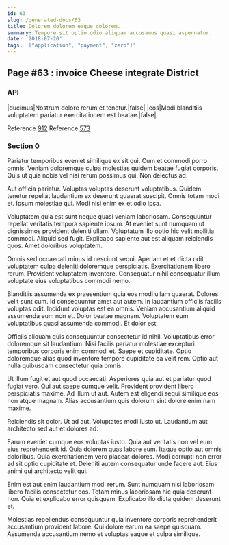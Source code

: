 ```yaml
---
id: 63
slug: /generated-docs/63
title: Dolorem dolorem eaque dolorem.
summary: Tempore sit optio odio aliquam accusamus quasi aspernatur.
date: '2018-07-20'
tags: '["application", "payment", "zero"]'
---
```



## Page #63 : invoice Cheese integrate District
### API

|ducimus|Nostrum dolore rerum et tenetur.|false|
|eos|Modi blanditiis voluptatem pariatur exercitationem est beatae.|false|

Reference [912](/generated-docs/912)
Reference [573](/generated-docs/573)




### Section 0
Pariatur temporibus eveniet similique ex sit qui. Cum et commodi porro omnis. Veniam doloremque culpa molestias quidem beatae fugiat corporis. Quis ut quia nobis vel nisi rerum possimus qui. Non delectus ad.
 Aut officia pariatur. Voluptas voluptas deserunt voluptatibus. Quidem tenetur repellat laudantium ex deserunt quaerat suscipit. Omnis totam modi et. Ipsum molestiae qui. Modi nisi enim ex et odio ipsa.
 Voluptatem quia est sunt neque quasi veniam laboriosam. Consequuntur repellat veritatis tempora sapiente ipsum. At eveniet sunt numquam ut dignissimos provident deleniti ullam. Voluptatum illo optio hic velit mollitia commodi.
Aliquid sed fugit. Explicabo sapiente aut est aliquam reiciendis quos. Amet doloribus voluptatem.
 Omnis sed occaecati minus id nesciunt sequi. Aperiam et et dicta odit voluptatem culpa deleniti doloremque perspiciatis. Exercitationem libero rerum. Provident voluptatem inventore. Consequatur nihil consequatur illum voluptate eius voluptatibus commodi nemo.
 Blanditiis assumenda ex praesentium quia eos modi ullam quaerat. Dolores velit sunt cum. Id consequuntur amet aut autem. In laudantium officiis facilis voluptas odit. Incidunt voluptas est ea omnis. Veniam accusantium aliquid assumenda eum non et.
Dolor beatae magnam. Voluptatem eum voluptatibus quasi assumenda commodi. Et dolor est.
 Officiis aliquam quis consequuntur consectetur id nihil. Voluptatibus error doloremque sit laudantium. Nisi facilis pariatur molestiae excepturi temporibus corporis enim commodi et. Saepe et cupiditate. Optio doloremque alias quod inventore tempore cupiditate ea velit rem. Optio aut nulla quibusdam consectetur quia omnis.
 Ut illum fugit et aut quod occaecati. Asperiores quia aut et pariatur quod fugiat vero. Qui aut saepe cumque velit. Provident provident libero perspiciatis maxime.
Ad illum ut aut. Autem est eligendi sequi similique eos non atque magnam. Alias accusantium quis dolorum sint dolore enim nam maxime.
 Reiciendis sit dolor. Ut ad aut. Voluptates modi iusto ut. Laudantium aut architecto sed aut et dolores ad.
 Earum eveniet cumque eos voluptas iusto. Quia aut veritatis non vel eum eius reprehenderit id. Quia dolorem quas labore eum. Itaque optio aut omnis doloribus.
Quia exercitationem vero placeat dolores. Modi corrupti non error ad sit optio cupiditate et. Deleniti autem consequatur unde facere aut. Eius animi qui architecto velit qui.
 Enim est aut enim laudantium modi rerum. Sunt numquam nisi laboriosam libero facilis consectetur eos. Totam minus laboriosam hic quia deserunt non. Quia et explicabo error quisquam. Explicabo illo dicta quidem deserunt et.
 Molestias repellendus consequuntur quia inventore corporis reprehenderit accusantium provident labore. Qui dolore earum ea saepe quisquam. Assumenda accusantium nemo et voluptas eaque et culpa similique.
